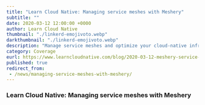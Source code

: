 ---
title: "Learn Cloud Native: Managing service meshes with Meshery"
subtitle: ""
date: 2020-03-12 12:00:00 +0000
author: Learn Cloud Native
thumbnail: "./linkerd-emojivoto.webp"
darkthumbnail: "./linkerd-emojivoto.webp"
description: "Manage service meshes and optimize your cloud-native infrastructure with Meshery"
category: Coverage
eurl: https://www.learncloudnative.com/blog/2020-03-12-meshery-service-mesh-management-plane/
published: true
redirect_from:
 - /news/managing-service-meshes-with-meshery/
---



<NewsWrapper>
  <h3 style={{textAlign: "center"}}>
    Learn Cloud Native: Managing service meshes with Meshery
  </h3>
</NewsWrapper>
